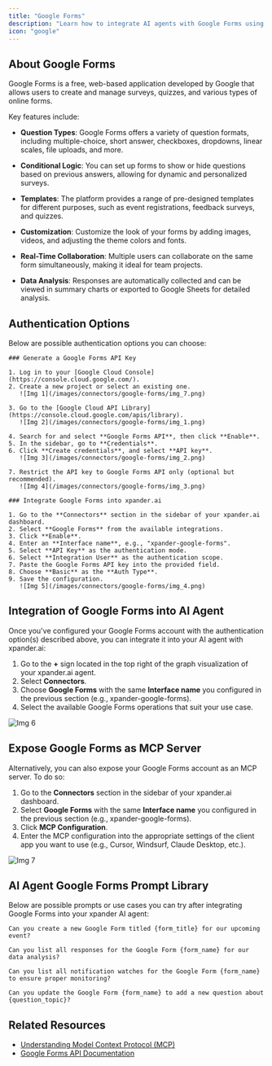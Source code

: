 ```yaml
---
title: "Google Forms"
description: "Learn how to integrate AI agents with Google Forms using xpander.ai. Create dynamic, intelligent forms that can automatically analyze responses, provide personalized follow-ups, and streamline data collection."
icon: "google"
---
```


## About Google Forms

Google Forms is a free, web-based application developed by Google that allows users to create and manage surveys, quizzes, and various types of online forms. 

Key features include:

- **Question Types**: Google Forms offers a variety of question formats, including multiple-choice, short answer, checkboxes, dropdowns, linear scales, file uploads, and more. 

- **Conditional Logic**: You can set up forms to show or hide questions based on previous answers, allowing for dynamic and personalized surveys. 

- **Templates**: The platform provides a range of pre-designed templates for different purposes, such as event registrations, feedback surveys, and quizzes.

- **Customization**: Customize the look of your forms by adding images, videos, and adjusting the theme colors and fonts. 

- **Real-Time Collaboration**: Multiple users can collaborate on the same form simultaneously, making it ideal for team projects. 

- **Data Analysis**: Responses are automatically collected and can be viewed in summary charts or exported to Google Sheets for detailed analysis. 


## Authentication Options

Below are possible authentication options you can choose:

<Tabs>

  <Tab title="API Access">

    ### Generate a Google Forms API Key

    1. Log in to your [Google Cloud Console](https://console.cloud.google.com/).  
    2. Create a new project or select an existing one.  
       ![Img 1](/images/connectors/google-forms/img_7.png)

    3. Go to the [Google Cloud API Library](https://console.cloud.google.com/apis/library).  
       ![Img 2](/images/connectors/google-forms/img_1.png)

    4. Search for and select **Google Forms API**, then click **Enable**.  
    5. In the sidebar, go to **Credentials**.  
    6. Click **Create credentials**, and select **API key**.  
       ![Img 3](/images/connectors/google-forms/img_2.png)

    7. Restrict the API key to Google Forms API only (optional but recommended).  
       ![Img 4](/images/connectors/google-forms/img_3.png)

    ### Integrate Google Forms into xpander.ai

    1. Go to the **Connectors** section in the sidebar of your xpander.ai dashboard.  
    2. Select **Google Forms** from the available integrations.  
    3. Click **Enable**.  
    4. Enter an **Interface name**, e.g., "xpander-google-forms".  
    5. Select **API Key** as the authentication mode.  
    6. Select **Integration User** as the authentication scope.  
    7. Paste the Google Forms API key into the provided field.  
    8. Choose **Basic** as the **Auth Type**.  
    9. Save the configuration.  
       ![Img 5](/images/connectors/google-forms/img_4.png)

  </Tab>

</Tabs>

## Integration of Google Forms into AI Agent

Once you've configured your Google Forms account with the authentication option(s) described above, you can integrate it into your AI agent with xpander.ai:

1. Go to the **+** sign located in the top right of the graph visualization of your xpander.ai agent.  
2. Select **Connectors**.  
3. Choose **Google Forms** with the same **Interface name** you configured in the previous section (e.g., xpander-google-forms).  
4. Select the available Google Forms operations that suit your use case.  

![Img 6](/images/connectors/google-forms/img_5.png)

## Expose Google Forms as MCP Server

Alternatively, you can also expose your Google Forms account as an MCP server. To do so:

1. Go to the **Connectors** section in the sidebar of your xpander.ai dashboard.  
2. Select **Google Forms** with the same **Interface name** you configured in the previous section (e.g., xpander-google-forms).  
3. Click **MCP Configuration**.  
4. Enter the MCP configuration into the appropriate settings of the client app you want to use (e.g., Cursor, Windsurf, Claude Desktop, etc.).

![Img 7](/images/connectors/google-forms/img_6.png)

## AI Agent Google Forms Prompt Library

Below are possible prompts or use cases you can try after integrating Google Forms into your xpander AI agent:

```
Can you create a new Google Form titled {form_title} for our upcoming event?
```

````
Can you list all responses for the Google Form {form_name} for our data analysis?
````

```
Can you list all notification watches for the Google Form {form_name} to ensure proper monitoring?
```

```
Can you update the Google Form {form_name} to add a new question about {question_topic}?
```

## Related Resources

- [Understanding Model Context Protocol (MCP)](/docs/05-human-interfaces/04-mcp)
- [Google Forms API Documentation](https://developers.google.com/workspace/forms/api/reference/rest)